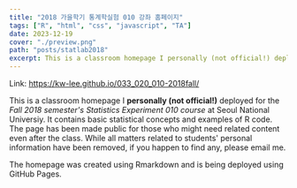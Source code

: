 ```yaml
---
title: "2018 가을학기 통계학실험 010 강좌 홈페이지"
tags: ["R", "html", "css", "javascript", "TA"]
date: 2023-12-19
cover: "./preview.png"
path: "posts/statlab2018"
excerpt: This is a classroom homepage I personally (not official!) deployed for the Fall 2018 semester's Statistics Experiment 010 course.
---
```


Link: https://kw-lee.github.io/033_020_010-2018fall/

This is a classroom homepage I **personally (not official!)** deployed for the *Fall 2018 semester's Statistics Experiment 010 course* at Seoul National Universiy. It contains basic statistical concepts and examples of R code. The page has been made public for those who might need related content even after the class. While all matters related to students' personal information have been removed, if you happen to find any, please email me.

The homepage was created using Rmarkdown and is being deployed using GitHub Pages.
